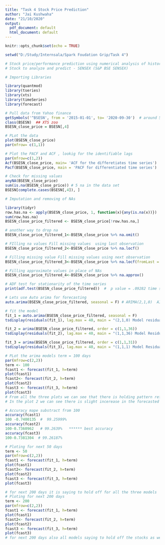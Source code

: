 ---
title: "Task 4 Stock Price Prediction"
author: "Jai Kushwaha"
date: "21/10/2020"
output:
  pdf_document: default
  html_document: default
---

```{r setup, include=FALSE}
knitr::opts_chunk$set(echo = TRUE)
```

```{r}
setwd("D:/Study/Internsala/Spark Foudation Grip/Task 4")

# Stock price/performance prediction using numerical analysis of historical stock prices
# Stock to analyze and predict - SENSEX (S&P BSE SENSEX)

# Importing Libraries

library(quantmod)
library(tseries)
library(xts)
library(timeSeries)
library(forecast)


```

```{r}
# Pull data from Yahoo finance
getSymbols('^BSESN', from = '2015-01-01', to= '2020-09-30')  # around 5 years of data for S&P BSE SENSEX
class(BSESN)  ## XTS zoo
BSESN_close_price = BSESN[,4]


```


```{r}
# PLot the data
plot(BSESN_close_price)
par(mfrow= c(1,1))
```


```{r}
# Plot the PACF and ACF , lookig for the identifiable lags
par(mfrow=c(1,2))
Acf(BSESN_close_price, main= 'ACF for the differetiates time series')
Pacf(BSESN_close_price, main = 'PACF for differentiated time series')
```



```{r}
# Check for missing values
anyNA(BSESN_close_price)
sum(is.na(BSESN_close_price)) # 5 na in the data set
BSESN[complete.cases(BSESN[,4]), ]

```

```{r}

# Imputation and removing of NAs

library(tidyr)
row.has.na <- apply(BSESN_close_price, 1, function(x){any(is.na(x))})
sum(row.has.na)
BSESN_close_price_filtered <- BSESN_close_price[!row.has.na,]

```


```{r}
# another way to drop na
BSESN_close_price_filtered_1<-BSESN_close_price %>% na.omit()
```

```{r}
# FIlling na values Fill missing values  using last observation
BSESN_close_price_filtered_2<-BSESN_close_price %>% na.locf() 

```

```{r}
# Filling missing value Fill missing values using next observation
BSESN_close_price_filtered_3<-BSESN_close_price %>% na.locf(fromLast = T) 
```


```{r}
# Filling approximate values in place of NAs
BSESN_close_price_filtered_4<-BSESN_close_price %>% na.approx() 
```


```{r}
# ADF test for stationarity of the time series
print(adf.test(BSESN_close_price_filtered))  #  p value = .09282 time serie is stationary
```




```{r}
# Lets use Auto arima for forecasting
auto.arima(BSESN_close_price_filtered, seasonal = F) # ARIMA(2,1,0)  AIC=20615.7   AICc=20615.72   BIC=20631.46
```


```{r}
# fit the model
fit_1 = auto.arima(BSESN_close_price_filtered, seasonal = F)
tsdisplay(residuals(fit_1), lag.max = 40, main = "(2,1,0) Model residual")
```


```{r}
fit_2 = arima(BSESN_close_price_filtered, order = c(1,1,36))
tsdisplay(residuals(fit_2), lag.max = 40, main = "(1,1,36) Model Residuals")  # No lags
```


```{r}

fit_3 = arima(BSESN_close_price_filtered, order = c(1,1,31))
tsdisplay(residuals(fit_3), lag.max = 40, main = "(1,1,1) Model Residuals")  # Default models lets check for exploring
```



```{r}
# PLot the arima models term = 100 days  
par(mfrow=c(2,2))
term <- 100
fcast1 <- forecast(fit_1, h=term)
plot(fcast1)
fcast2<- forecast(fit_2, h=term)
plot(fcast2)
fcast3 <- forecast(fit_3, h=term)
plot(fcast3)
# From all the three plots we can see that there is holding pattern reflected.
# In the plot 2 we can see there is slight incerease in the forecasted values for the next 100 days. Kind of like buying the stock
```



```{r}
# Accuracy mape substract from 100
accuracy(fcast1)
100 -0.7400135  #  99.25999%
accuracy(fcast2)
100-0.7360962   # 99.2639%   ****** best accuracy
accuracy(fcast3)
100-0.7381304  # 99.26187%
```


```{r}
# Ploting for next 50 days
term <- 50
par(mfrow=c(2,2))
fcast1 <- forecast(fit_1, h=term)
plot(fcast1)
fcast2<- forecast(fit_2, h=term)
plot(fcast2)
fcast3 <- forecast(fit_3, h=term)
plot(fcast3)

```


```{r}
# for next 200 days it is saying to hold off for all the three models
# Ploting for next 200 days
term <- 200
par(mfrow=c(2,2))
fcast1 <- forecast(fit_1, h=term)
plot(fcast1)
fcast2<- forecast(fit_2, h=term)
plot(fcast2)
fcast3 <- forecast(fit_3, h=term)
plot(fcast3)
# for next 200 days also all models saying to hold off the stocks as we can see the volatility in the market due to the covid situation and uncertainity for next few months. Its better to hold off the share.
```


















































